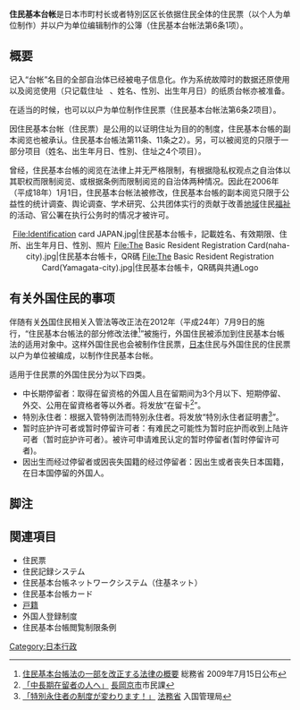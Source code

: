 {{noteTA
|1=zh-hans:住民基本台帐;zh-hant:住民基本台帳
}}
{{copyedit|time=2016-10-10T06:42:09+00:00}}
{{globalize|time=2016-10-10T06:42:09+00:00}}
'''住民基本台帐'''是日本市町村长或者特別区区长依据住民全体的住民票（以个人为单位制作）并以户为单位编辑制作的公簿（住民基本台帐法第6条1项）。

== 概要 ==
记入“台帐”名目的全部自治体已经被电子信息化。作为系统故障时的数据还原使用以及阅览使用（只记载住址   、姓名、性別、出生年月日）的纸质台帐亦被准备。

在适当的时候，也可以以户为单位制作住民票（住民基本台帐法第6条2项目）。

因住民基本台帐（住民票）是公用的以证明住址为目的的制度，住民基本台帳的副本阅览也被承认。住民基本台帳法第11条、11条之2）。另，可以被阅览的只限于一部分项目（姓名、出生年月日、性別、住址之4个项目）。

曾经，住民基本台帳的阅览在法律上并无严格限制，有根据隐私权观点之自治体以其职权而限制阅览、或根据条例而限制阅览的自治体两种情况。因此在2006年（平成18年）1月1日，住民基本台帐法被修改，住民基本台帳的副本阅览只限于公益性的统计调查、舆论调查、学术研究、公共团体实行的贡献于改善[[地区|地域]]住民[[社会福利|福祉]]的活动、官公署在执行公务时的情况才被许可。
<center>
<gallery widths="300px" heights="190px" perrow="3" caption="住民基本台帳卡樣式">
File:Identification card JAPAN.jpg|住民基本台帳卡，記載姓名、有效期限、住所、出生年月日、性別、照片
File:The Basic Resident Registration Card(naha-city).jpg|住民基本台帳卡，QR碼
File:The Basic Resident Registration Card(Yamagata-city).jpg|住民基本台帳卡，QR碼與共通Logo
</gallery>
</center>

== 有关外国住民的事项 ==
伴随有关[[外國人|外]]国住民相关入管法等改正法在2012年（平成24年）7月9日的施行，“住民基本台帳法的部分修改法律<ref>[http://www.soumu.go.jp/main_sosiki/jichi_gyousei/c-gyousei/pdf/090727_01.pdf 住民基本台帳法の一部を改正する法律の概要] {{Wayback|url=http://www.soumu.go.jp/main_sosiki/jichi_gyousei/c-gyousei/pdf/090727_01.pdf |date=20160304120645 }} 総務省 2009年7月15日公布</ref>”被施行，外国住民被添加到住民基本台帳法的适用对象中。这样外国住民也会被制作住民票，[[日本人|日本]]住民与外国住民的住民票以户为单位被编成，以制作住民基本台帐。

适用于住民票的外国住民分为以下四类。
* 中长期停留者：取得在留资格的外国人且在留期间为3个月以下、短期停留、外交、公用在留資格者等以外者。将发放“在留卡<ref>[http://www.city.nagaokakyo.lg.jp/0000000244.html 「中長期在留者の人へ」] {{Wayback|url=http://www.city.nagaokakyo.lg.jp/0000000244.html |date=20161023230641 }} [[長岡京市|長岡京市]]市民課</ref>”。
* 特別永住者：根据入管特例法而特別永住者。将发放“特別永住者証明書<ref>[http://www.immi-moj.go.jp/newimmiact_2/index.html 「特別永住者の制度が変わります！」] {{Wayback|url=http://www.immi-moj.go.jp/newimmiact_2/index.html |date=20161007124927 }} [[法務省|法務省]] 入国管理局</ref>”。
* 暂时庇护许可者或暂时停留许可者：有难民之可能性为暂时庇护而收到上陆许可者（暂时庇护许可者）。被许可申请难民认定的暂时停留者(暂时停留许可者)。 
* 因出生而经过停留者或因丧失国籍的经过停留者：因出生或者丧失日本国籍，在日本国停留的外国人。

== 脚注 ==
<div class="reflist" style=" list-style-type: decimal;">
<references /></div>

== 関連項目 ==
* 住民票
* 住民記録システム
* 住民基本台帳ネットワークシステム（住基ネット）
* 住民基本台帳カード
* [[户籍|戸籍]]
* 外国人登録制度
* 住民基本台帳閲覧制限条例
[[Category:日本行政|Category:日本行政]]